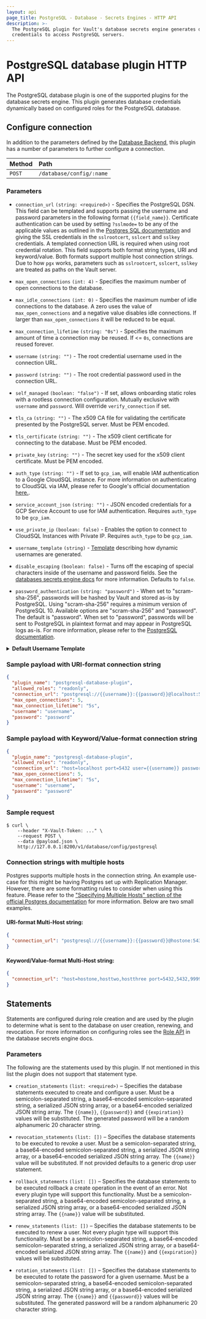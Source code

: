 ```yaml
---
layout: api
page_title: PostgreSQL - Database - Secrets Engines - HTTP API
description: >-
  The PostgreSQL plugin for Vault's database secrets engine generates database
  credentials to access PostgreSQL servers.
---
```


# PostgreSQL database plugin HTTP API

The PostgreSQL database plugin is one of the supported plugins for the database
secrets engine. This plugin generates database credentials dynamically based on
configured roles for the PostgreSQL database.

## Configure connection

In addition to the parameters defined by the [Database
Backend](/vault/api-docs/secret/databases#configure-connection), this plugin
has a number of parameters to further configure a connection.

| Method | Path                     |
| :----- | :----------------------- |
| `POST` | `/database/config/:name` |

### Parameters

- `connection_url` `(string: <required>)` - Specifies the PostgreSQL DSN. This field
  can be templated and supports passing the username and password
  parameters in the following format `{{field_name}}`. Certificate authentication
  can be used by setting `?sslmode=` to be any of the applicable values as outlined in
  the [Postgres SQL documentation](https://www.postgresql.org/docs/11/libpq-ssl.html#LIBPQ-SSL-PROTECTION)
  and giving the SSL credentials in the `sslrootcert`, `sslcert` and `sslkey` credentials.
  A templated connection URL is required when using root credential rotation. This field
  supports both format string types, URI and keyword/value. Both formats support multiple
  host connection strings.
  Due to how `pgx` works, parameters such as `sslrootcert`, `sslcert`, `sslkey` are treated as paths
  on the Vault server.

- `max_open_connections` `(int: 4)` - Specifies the maximum number of open
  connections to the database.

- `max_idle_connections` `(int: 0)` - Specifies the maximum number of idle
  connections to the database. A zero uses the value of `max_open_connections`
  and a negative value disables idle connections. If larger than
  `max_open_connections` it will be reduced to be equal.

- `max_connection_lifetime` `(string: "0s")` - Specifies the maximum amount of
  time a connection may be reused. If <= `0s`, connections are reused forever.

- `username` `(string: "")` - The root credential username used in the connection URL.

- `password` `(string: "")` - The root credential password used in the connection URL.

- `self_managed` `(boolean: "false")` - <EnterpriseAlert product="vault" inline /> If
  set, allows onboarding static roles with a rootless connection configuration. Mutually
  exclusive with `username` and `password`. Will override `verify_connection` if set.

- `tls_ca` `(string: "")` - The x509 CA file for validating the certificate
  presented by the PostgreSQL server. Must be PEM encoded.

- `tls_certificate` `(string: "")` - The x509 client certificate for connecting
  to the database. Must be PEM encoded.

- `private_key` `(string: "")` - The secret key used for the x509 client
  certificate. Must be PEM encoded.

- `auth_type` `(string: "")` - If set to `gcp_iam`, will enable IAM authentication to a Google
  CloudSQL instance. For more information on authenticating to CloudSQL via IAM, please refer to
  Google's official documentation [here.](https://cloud.google.com/sql/docs/postgres/authentication).

- `service_account_json` `(string: "")` - JSON encoded credentials for a GCP Service Account to use
  for IAM authentication. Requires `auth_type` to be `gcp_iam`.

- `use_private_ip` `(boolean: false)` - Enables the option to connect to CloudSQL Instances with Private IP.
   Requires `auth_type` to be `gcp_iam`.

- `username_template` `(string)` - [Template](/vault/docs/concepts/username-templating) describing how
  dynamic usernames are generated.

- `disable_escaping` `(boolean: false)` - Turns off the escaping of special characters inside of the username
  and password fields. See the [databases secrets engine docs](/vault/docs/secrets/databases#disable-character-escaping)
  for more information. Defaults to `false`.

- `password_authentication` `(string: "password")` - When set to "scram-sha-256", passwords will be hashed by Vault and stored as-is by PostgreSQL.
  Using "scram-sha-256" requires a minimum version of PostgreSQL 10. Available options are "scram-sha-256" and "password". The default is "password".
  When set to "password", passwords will be sent to PostgreSQL in plaintext format and may appear in PostgreSQL logs as-is.
  For more information, please refer to the [PostgreSQL documentation](https://www.postgresql.org/docs/current/sql-createrole.html#password).


<details>
<summary><b>Default Username Template</b></summary>

```
{{ printf "v-%s-%s-%s-%s" (.DisplayName | truncate 8) (.RoleName | truncate 8) (random 20) (unix_time) | truncate 63 }}
```

<details>
<summary><b>Example Usernames:</b></summary>

| Example       |                                                    |
| ------------- | -------------------------------------------------- |
| `DisplayName` | `token`                                            |
| `RoleName`    | `myrolename`                                       |
| Username      | `v-token-myrolena-jNFRlKsZZMxJEx60o66i-1614294836` |

| Example       |                                                       |
| ------------- | ----------------------------------------------------- |
| `DisplayName` | `amuchlonger_dispname`                                |
| `RoleName`    | `role-name-with-dashes`                               |
| Username      | `v-amuchlon-role-nam-LUHU9xqm6YNisikA3iCQ-1614294836` |

</details>
</details>

### Sample payload with URI-format connection string

```json
{
  "plugin_name": "postgresql-database-plugin",
  "allowed_roles": "readonly",
  "connection_url": "postgresql://{{username}}:{{password}}@localhost:5432/postgres",
  "max_open_connections": 5,
  "max_connection_lifetime": "5s",
  "username": "username",
  "password": "password"
}
```

### Sample payload with Keyword/Value-format connection string

```json
{
  "plugin_name": "postgresql-database-plugin",
  "allowed_roles": "readonly",
  "connection_url": "host=localhost port=5432 user={{username}} password={{password}}",
  "max_open_connections": 5,
  "max_connection_lifetime": "5s",
  "username": "username",
  "password": "password"
}
```

### Sample request

```shell-session
$ curl \
    --header "X-Vault-Token: ..." \
    --request POST \
    --data @payload.json \
    http://127.0.0.1:8200/v1/database/config/postgresql
```

### Connection strings with multiple hosts

Postgres supports multiple hosts in the connection string. An example use-case for this might be having
Postgres set up with Replication Manager. However, there are some formatting rules to consider when using
this feature. Please refer to the ["Specifying Multiple Hosts" section of the
official Postgres documentation](https://www.postgresql.org/docs/current/libpq-connect.html#LIBPQ-CONNSTRING)
for more information. Below are two small examples.

#### URI-format Multi-Host string:

```json
{
  "connection_url": "postgresql://{{username}}:{{password}}@hostone:5432,hosttwo:5432,hostthree:9999/postgres"
}
```

#### Keyword/Value-format Multi-Host string:

```json
{
  "connection_url": "host=hostone,hosttwo,hostthree port=5432,5432,9999 user={{username}} password={{password}} dbname=postgres"
}
```

## Statements

Statements are configured during role creation and are used by the plugin to
determine what is sent to the database on user creation, renewing, and
revocation. For more information on configuring roles see the [Role
API](/vault/api-docs/secret/databases#create-role) in the database secrets engine docs.

### Parameters

The following are the statements used by this plugin. If not mentioned in this
list the plugin does not support that statement type.

- `creation_statements` `(list: <required>)` – Specifies the database
  statements executed to create and configure a user. Must be a
  semicolon-separated string, a base64-encoded semicolon-separated string, a
  serialized JSON string array, or a base64-encoded serialized JSON string
  array. The `{{name}}`, `{{password}}` and `{{expiration}}` values will be
  substituted. The generated password will be a random alphanumeric 20 character
  string.

- `revocation_statements` `(list: [])` – Specifies the database statements to
  be executed to revoke a user. Must be a semicolon-separated string, a
  base64-encoded semicolon-separated string, a serialized JSON string array, or
  a base64-encoded serialized JSON string array. The `{{name}}` value will be
  substituted. If not provided defaults to a generic drop user statement.

- `rollback_statements` `(list: [])` – Specifies the database statements to be
  executed rollback a create operation in the event of an error. Not every
  plugin type will support this functionality. Must be a semicolon-separated
  string, a base64-encoded semicolon-separated string, a serialized JSON string
  array, or a base64-encoded serialized JSON string array. The `{{name}}` value
  will be substituted.

- `renew_statements` `(list: [])` – Specifies the database statements to be
  executed to renew a user. Not every plugin type will support this
  functionality. Must be a semicolon-separated string, a base64-encoded
  semicolon-separated string, a serialized JSON string array, or a
  base64-encoded serialized JSON string array. The `{{name}}` and
  `{{expiration}}` values will be substituted.

- `rotation_statements` `(list: [])` – Specifies the database statements to be
  executed to rotate the password for a given username. Must be a
  semicolon-separated string, a base64-encoded semicolon-separated string, a
  serialized JSON string array, or a base64-encoded serialized JSON string
  array. The `{{name}}` and `{{password}}` values will be substituted. The
  generated password will be a random alphanumeric 20 character string.
